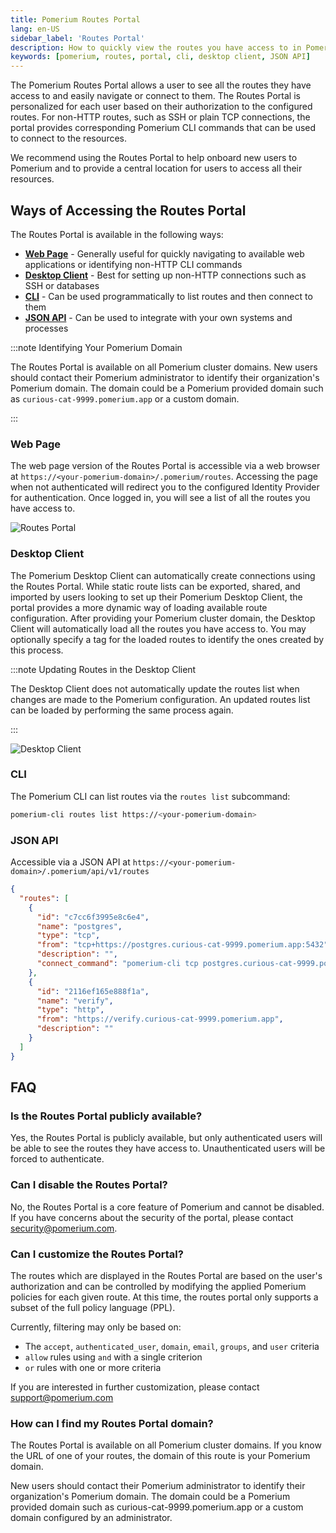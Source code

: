 ```yaml
---
title: Pomerium Routes Portal
lang: en-US
sidebar_label: 'Routes Portal'
description: How to quickly view the routes you have access to in Pomerium.
keywords: [pomerium, routes, portal, cli, desktop client, JSON API]
---
```


The Pomerium Routes Portal allows a user to see all the routes they have access to and easily navigate or connect to them. The Routes Portal is personalized for each user based on their authorization to the configured routes. For non-HTTP routes, such as SSH or plain TCP connections, the portal provides corresponding Pomerium CLI commands that can be used to connect to the resources.

We recommend using the Routes Portal to help onboard new users to Pomerium and to provide a central location for users to access all their resources.

## Ways of Accessing the Routes Portal

The Routes Portal is available in the following ways:

- [**Web Page**](#web-page) - Generally useful for quickly navigating to available web applications or identifying non-HTTP CLI commands
- [**Desktop Client**](#desktop-client) - Best for setting up non-HTTP connections such as SSH or databases
- [**CLI**](#cli) - Can be used programmatically to list routes and then connect to them
- [**JSON API**](#json-api) - Can be used to integrate with your own systems and processes

:::note Identifying Your Pomerium Domain

The Routes Portal is available on all Pomerium cluster domains. New users should contact their Pomerium administrator to identify their organization's Pomerium domain. The domain could be a Pomerium provided domain such as `curious-cat-9999.pomerium.app` or a custom domain.

:::

### Web Page

The web page version of the Routes Portal is accessible via a web browser at `https://<your-pomerium-domain>/.pomerium/routes`. Accessing the page when not authenticated will redirect you to the configured Identity Provider for authentication. Once logged in, you will see a list of all the routes you have access to.

![Routes Portal](./img/routes-portal/routes-portal.png)

### Desktop Client

The Pomerium Desktop Client can automatically create connections using the Routes Portal. While static route lists can be exported, shared, and imported by users looking to set up their Pomerium Desktop Client, the portal provides a more dynamic way of loading available route configuration. After providing your Pomerium cluster domain, the Desktop Client will automatically load all the routes you have access to. You may optionally specify a tag for the loaded routes to identify the ones created by this process.

:::note Updating Routes in the Desktop Client

The Desktop Client does not automatically update the routes list when changes are made to the Pomerium configuration. An updated routes list can be loaded by performing the same process again.

:::

![Desktop Client](./img/routes-portal/desktop-client.png)

### CLI

The Pomerium CLI can list routes via the `routes list` subcommand:

```bash
pomerium-cli routes list https://<your-pomerium-domain>
```

### JSON API

Accessible via a JSON API at `https://<your-pomerium-domain>/.pomerium/api/v1/routes`

```json
{
  "routes": [
    {
      "id": "c7cc6f3995e8c6e4",
      "name": "postgres",
      "type": "tcp",
      "from": "tcp+https://postgres.curious-cat-9999.pomerium.app:5432",
      "description": "",
      "connect_command": "pomerium-cli tcp postgres.curious-cat-9999.pomerium.app:5432"
    },
    {
      "id": "2116ef165e888f1a",
      "name": "verify",
      "type": "http",
      "from": "https://verify.curious-cat-9999.pomerium.app",
      "description": ""
    }
  ]
}
```

## FAQ

### Is the Routes Portal publicly available?

Yes, the Routes Portal is publicly available, but only authenticated users will be able to see the routes they have access to. Unauthenticated users will be forced to authenticate.

### Can I disable the Routes Portal?

No, the Routes Portal is a core feature of Pomerium and cannot be disabled. If you have concerns about the security of the portal, please contact security@pomerium.com.

### Can I customize the Routes Portal?

The routes which are displayed in the Routes Portal are based on the user's authorization and can be controlled by modifying the applied Pomerium policies for each given route. At this time, the routes portal only supports a subset of the full policy language (PPL).

Currently, filtering may only be based on:

- The `accept`, `authenticated_user`, `domain`, `email`, `groups`, and `user` criteria
- `allow` rules using `and` with a single criterion
- `or` rules with one or more criteria

If you are interested in further customization, please contact support@pomerium.com

### How can I find my Routes Portal domain?

The Routes Portal is available on all Pomerium cluster domains. If you know the URL of one of your routes, the domain of this route is your Pomerium domain.

New users should contact their Pomerium administrator to identify their organization's Pomerium domain. The domain could be a Pomerium provided domain such as curious-cat-9999.pomerium.app or a custom domain configured by an administrator.
